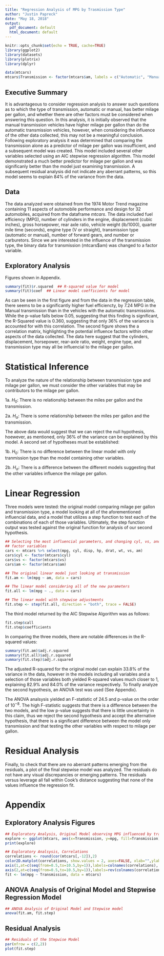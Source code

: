 ---
title: "Regression Analysis of MPG by Trasmission Type"
author: "Justin Papreck"
date: "May 18, 2018"
output: 
  pdf_document: default
  html_document: default
---
```{r setup, include=FALSE}
knitr::opts_chunk$set(echo = TRUE, cache=TRUE)
library(ggplot2)
library(datasets)
library(plotrix)
library(dplyr)

data(mtcars)
mtcars$Transmission <- factor(mtcars$am, labels = c("Automatic", "Manual"))
```
## Executive Summary

It is advantageous to consider regression analysis to answer such questions as to which the type of transmission, automatic or manual, has better milage per gallon, and whether there are other factors must be considered when answering this question. In this analysis, it is initially observed that the manual transmission vehicles have higher milage per gallon than do the automatic transmission vehicles, however, when considering the influence of the other data collected, this may not be a meaningful conclusion. 
  Following exploratory analysis it was determined that comparing the transmission alone as a predictor of milage per gallon was insufficient, and a subsequent model was created. This model included several other variables selected using an AIC stepwise regression algorithm. This model demonstrated a much better predictor for milage per gallon and was significanly better than the model just examining transmission. A subsequent residual analysis did not indicate any aberrant patterns, so this model seems to explain 84% of the variance from the data. 

## Data

The data analyzed were obtained from the 1974 Motor Trend magazine containing 11 aspects of automobile performance and design for 32 automobiles, acquired from the dataframe $mtcars$. The data included fuel efficiency (MPG), number of cylinders in the engine, displacement (cubic inches), gross horsepower, rear axle ratio, vehicle weight (lb/1000), quarter mile time (seconds), engine type (V or straight), transmission type (automatic or manual), number of forward gears, and number or carburetors.
  Since we are interested in the influence of the transmission type, the binary data for transmission (mtcars$am) was changed to a factor variable.   

## Exploratory Analysis
  Figures shown in Appendix. 


```{r Exploratory3, echo = TRUE}
summary(fit)$r.squared  ## R-squared value for model
summary(fit)$coef  ## Linear model coefficients for model
```

 As can be seen in the first figure and from the data in the regression table, there seems to be a significantly higher fuel efficiencty, by 7.24 MPG in the Manual transmission than in the vehicles with the automatic transmissions. While the p-value falls below 0.05, suggesting that this finding is significant, the R-Squared value is 0.360, suggesting that only 36% of the variance is accounted for with this correlation. The second figure shows the a correlation matrix, highlighting the potential influence factors within other aspects of the data collected. The data here suggest that the cylinders, displacement, horsepower, rear-axle ratio, weight, engine type, and transmission type may all be influencial to the milage per gallon. 
 
# Statistical Inference

To analyze the nature of the relationship between transmission type and milage per gallon, we must consider the other variables that may be contributors to the milage per gallon. 
  
  1a. $H_0$: There is no relationship between the miles per gallon and the transmission.
  
  2a. $H_\alpha$: There is some relationship between the miles per gallon and the transmission. 
  
The above data would suggest that we can reject the null hypothesis, hoewever, as mentioned, only 36% of the variance can be explained by this model. A second set of hypotheses must be established: 
  
  1b. $H_0$: There is no difference between the linear model with only tranmission type than the model containing other variables. 
  
  2b. $H_\alpha$: There is a difference between the different models suggesting that the other variables influence the milage per gallon. 

# Linear Regression
Three models were tested: the original model comparing milage per gallon and transmission type, a model looking at all of the aforementioned influencial data, and a model that utilizes a step function to test each of the combinations of each of those variables. Ultimately, the step function output was tested against the original function for analysis of our second hypothesis.  
```{r Regression, echo=FALSE}
## Selecting the most influencial parameters, and changing cyl, vs, and am to 
## factor variables  
cars <- mtcars %>% select(mpg, cyl, disp, hp, drat, wt, vs, am)
cars$cyl <- factor(mtcars$cyl)
cars$vs <- factor(mtcars$vs)
cars$am <- factor(mtcars$am)

## The original linear model just looking at transmission
fit.am <- lm(mpg ~ am, data = cars)

## The linear model considering all of the new parameters
fit.all <- lm(mpg ~ ., data = cars)

## The linear model with stepwise adjustments 
fit.step <- step(fit.all, direction = "both", trace = FALSE)
```

  The third model returned by the AIC Stepwise Algorithm was as follows:
```{r Step, echo=FALSE}
fit.step$call
fit.step$coefficients
```

  In comparing the three models, there are notable differences in the R-squared values:
```{r Rsquares, echo=FALSE} 
summary(fit.am)$adj.r.squared
summary(fit.all)$adj.r.squared
summary(fit.step)$adj.r.squared
```

  The adjusted R-squared for the original model can explain 33.8% of the variance in the data, however in the models including all variables and a selection of those variables both yielded R-squared values much closer to 1, explaining 82.9% and 84.0% of the variance respectively. To finally analyze the second hypothesis, an ANOVA test was used (See Appendix). 

  The ANOVA analsysis yielded an F-statistic of 24.5 and p-value on the order of $10^{-8}$. The high F-statistic suggests that there is a difference between the two models, and the low p-value suggests that there is little uncertainty in this claim, thus we reject the second hypothesis and accept the alternative hypothesis, that there is a significant difference between the model only transmission and that testing the other variables with respect to milage per gallon. 
  
# Residual Analysis
  Finally, to check that there are no aberrant patterns emerging from the residuals, a plot of the final stepwise model was analyzed. The residuals do not have any visual discrepancies or emerging patterns. The residuals versus leverage all fall within Cook's distance suggesting that none of the values influence the regression fit. 

 
# Appendix
## Exploratory Analysis Figures
```{r Exploratory, echo=FALSE}
## Exploratory Analysis, Original Model observing MPG influenced by transmission
explore <- ggplot(mtcars, aes(x=Transmission, y=mpg, fill=Transmission)) + geom_boxplot() + ggtitle("Fuel Efficiency by Transmission Type")
print(explore)

## Exploratory Analsysis, Correlations  
correlations <- round(cor(mtcars[,-12]),2)
color2D.matplot(correlations, show.values = 2, axes=FALSE, xlab="",ylab="")
axis(1,at=c(seq(from=0.5,to=10.5,by=1)),labels=colnames(correlations), cex.axis=1)
axis(2,at=c(seq(from=0.5,to=10.5,by=1)),labels=rev(colnames(correlations)), las=2, cex.axis=1)
fit <- lm(mpg ~ Transmission, data = mtcars)
```
## ANOVA Analysis of Original Model and Stepwise Regression Model
```{r Analysis, echo = FALSE}
## ANOVA Analysis of Original Model and Stepwise model
anova(fit.am, fit.step)
```
## Residual Analysis
```{r Residuals, echo = FALSE}
## Residuals of the Stepwise Model
par(mfrow = c(2,2))
plot(fit.step)
```